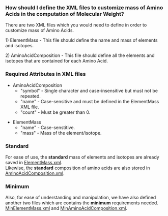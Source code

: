 ===How should I define the XML files to customize mass of Amino Acids in the computation of Molecular Weight?===

There are two XML files which you would need to define in order to customize mass of Amino Acids.

1) ElementMass - This file should define the name and mass of elements and isotopes.

2) AminoAcidComposition - This file should define all the elements and isotopes that are contained for each Amino Acid.

===Required Attributes in XML files===

* AminoAcidComposition
** "symbol" - Single character and case-insensitive but must not be repeated.
** "name" - Case-sensitive and must be defined in the ElementMass XML file.
** "count" - Must be greater than 0.

* ElementMass
** "name" - Case-senstitive.
** "mass" - Mass of the element/isotope.

===Standard===

For ease of use, the <b>standard</b> mass of elements and isotopes are already saved in [[BioJava:CookBook:AAPROP:ElementMass.xml|ElementMass.xml]]. <br/>
Likewise, the <b>standard</b> composition of amino acids are also stored in [[BioJava:CookBook:AAPROP:AminoAcidComposition.xml|AminoAcidComposition.xml]].

===Minimum===

Also, for ease of understanding and manipulation, we have also defined another two files which are contains the <b>minimum</b> requirements needed.<br/>
[[BioJava:CookBook:AAPROP:MinElementMass.xml|MinElementMass.xml]] and [[BioJava:CookBook:AAPROP:MinAminoAcidComposition.xml|MinAminoAcidComposition.xml]].